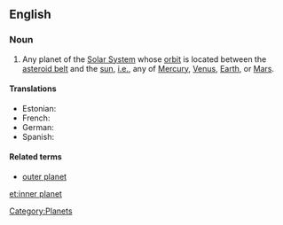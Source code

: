 ==English==

===Noun===
{{en-noun|sg=[[inner]] [[planet]]}}

# {{astronomy}} Any planet of the [[Solar System]] whose [[orbit]] is located between the [[asteroid belt]] and the [[sun]], [[i.e.]], any of [[Mercury]], [[Venus]], [[Earth]], or [[Mars]].

====Translations====
{{trans-top|planet of the Solar System with an orbit between the asteroid belt and sun}}
* Estonian: {{t|et|siseplaneet}}
* French: {{t|fr|planète interne|f}}
* German: {{t|de|innere Planet|m}}
* Spanish: {{t|es|planeta interno|m}}
{{trans-bottom}}


====Related terms====
* [[outer planet]]

[[Category:Planets]]

[[et:inner planet]]
